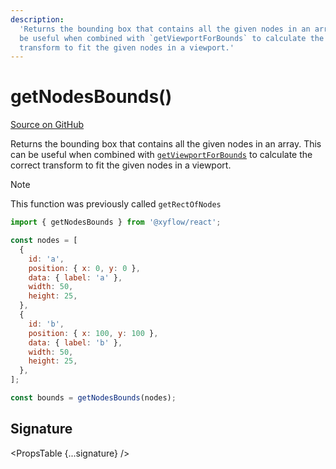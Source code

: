 ```yaml
---
description:
  'Returns the bounding box that contains all the given nodes in an array. This can
  be useful when combined with `getViewportForBounds` to calculate the correct
  transform to fit the given nodes in a viewport.'
---
```



# getNodesBounds()

[Source on GitHub](https://github.com/xyflow/xyflow/blob/main/packages/system/src/utils/graph.ts/#L133)

Returns the bounding box that contains all the given nodes in an array. This can
be useful when combined with [`getViewportForBounds`](/api-reference/utils/get-viewport-for-bounds)
to calculate the correct transform to fit the given nodes in a viewport.

> [!NOTE]
>
> This function was previously called `getRectOfNodes`

```js
import { getNodesBounds } from '@xyflow/react';

const nodes = [
  {
    id: 'a',
    position: { x: 0, y: 0 },
    data: { label: 'a' },
    width: 50,
    height: 25,
  },
  {
    id: 'b',
    position: { x: 100, y: 100 },
    data: { label: 'b' },
    width: 50,
    height: 25,
  },
];

const bounds = getNodesBounds(nodes);
```

## Signature

<PropsTable {...signature} />
